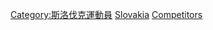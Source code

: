 {{parent category}}
{{Commons category|Olympic sportspeople from Slovakia}}

[[Category:斯洛伐克運動員|Category:斯洛伐克運動員]]
[[Category:各國奧運運動員|Slovakia]]
[[Category:奧林匹克運動會斯洛伐克代表團|Competitors]]